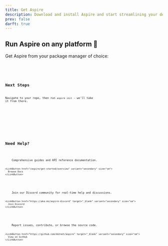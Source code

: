 ```yaml
---
title: Get Aspire
description: Download and install Aspire and start streamlining your development stack.
prev: false
darft: true
---
```



## Run Aspire on any platform 💫

Get Aspire from your package manager of choice:

<Code title="macOS" code="brew install aspire" lang="bash" frame="terminal" />
<Code title="Windows" code="winget install aspire" lang="bash" frame="terminal" />
<Code title="Anywhere" code="curl -fsSL https://get.aspire.dev/install.sh" lang="bash" frame="terminal" />

## Next Steps

Navigate to your repo, then run `aspire init` - we'll take it from there.

<CardGrid>
  <LinkCard
    title="Create Your First App"
    description="Follow our quickstart guide to build your first Aspire application in minutes."
    href="/aspire/get-started/first-app"
  />
  
  <LinkCard
    title="Explore Integrations"
    description="Discover the growing gallery of Aspire integrations for popular services."
    href="/aspire/integrations/gallery"
  />
  
  <LinkCard
    title="Join the Community"
    description="Connect with other Aspire developers and get help when you need it."
    href="https://aka.ms/aspire-discord"
  />
</CardGrid>

## Need Help?

<CardGrid>
  <Card title="Documentation" icon="open-book">
    Comprehensive guides and API reference documentation.
    
    <LinkButton href="/aspire/get-started/overview" variant="secondary" size="sm">
      Browse Docs
    </LinkButton>
  </Card>
  
  <Card title="Community" icon="discord">
    Join our Discord community for real-time help and discussions.
    
    <LinkButton href="https://aka.ms/aspire-discord" target="_blank" variant="secondary" size="sm">
      Join Discord
    </LinkButton>
  </Card>
  
  <Card title="GitHub" icon="github">
    Report issues, contribute, or browse the source code.
    
    <LinkButton href="https://github.com/dotnet/aspire" target="_blank" variant="secondary" size="sm">
      View on GitHub
    </LinkButton>
  </Card>
</CardGrid>
